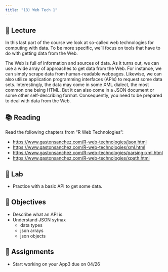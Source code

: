 ```yaml
---
title: "13) Web Tech 1"
---
```



## 📖 Lecture

In this last part of the course we look at so-called web technologies for computing with data. To be more specific, we'll focus on tools that have to do with getting data from the Web.

The Web is full of information and sources of data. As it turns out, we can use a wide array of approaches to get data from the Web. For instance, we can simply scrape data from human-readable webpages. Likewise, we can also utilize application programming interfaces (APIs) to request some data sets. Interestingly, the data may come in some XML dialect, the most common one being HTML. But it can also come in a JSON document or some other self-describing format. Consequently, you need to be prepared to deal with data from the Web.


## 📚 Reading

Read the following chapters from "R Web Technologies":

- <a href="https://www.gastonsanchez.com/R-web-technologies/json.html" target="_blank">https://www.gastonsanchez.com/R-web-technologies/json.html</a>
- <a href="https://www.gastonsanchez.com/R-web-technologies/xml.html" target="_blank">https://www.gastonsanchez.com/R-web-technologies/xml.html</a>
- <a href="https://www.gastonsanchez.com/R-web-technologies/parsing-xml.html" target="_blank">https://www.gastonsanchez.com/R-web-technologies/parsing-xml.html</a>
- <a href="https://www.gastonsanchez.com/R-web-technologies/xpath.html" target="_blank">https://www.gastonsanchez.com/R-web-technologies/xpath.html</a>



## 🔬 Lab

- Practice with a basic API to get some data.


## 🎯 Objectives

- Describe what an API is.
- Understand JSON sytnax
    + data types
    + json arrays
    + json objects


## 🔔 Assignments

- Start working on your App3 due on 04/26
